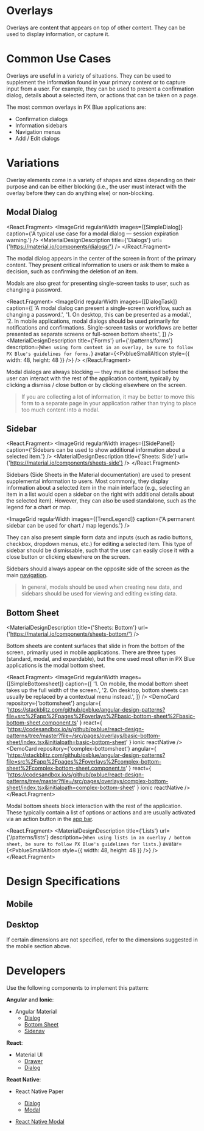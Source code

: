 

<!-- KEYWORDS: design pattern overlay modal sidebar popup dialog side sheet -->

# Overlays

<ImageGrid images={[Banner]} regularWidth />

Overlays are content that appears on top of other content. They can be used to display information, or capture it.

<Divider />

# Common Use Cases

Overlays are useful in a variety of situations. They can be used to supplement the information found in your primary content or to capture input from a user. For example, they can be used to present a confirmation dialog, details about a selected item, or actions that can be taken on a page.

The most common overlays in PX Blue applications are:

-   Confirmation dialogs
-   Information sidebars
-   Navigation menus
-   Add / Edit dialogs

<Divider />

# Variations

Overlay elements come in a variety of shapes and sizes depending on their purpose and can be either blocking (i.e., the user must interact with the overlay before they can do anything else) or non-blocking.

## Modal Dialog

<React.Fragment>
    <ImageGrid
        regularWidth
        images={[SimpleDialog]}
        caption={'A typical use case for a modal dialog — session expiration warning.'}
    />
    <MaterialDesignDescription title={'Dialogs'} url={'https://material.io/components/dialogs/'} />
</React.Fragment>

The modal dialog appears in the center of the screen in front of the primary content. They present critical information to users or ask them to make a decision, such as confirming the deletion of an item.

Modals are also great for presenting single-screen tasks to user, such as changing a password.

<React.Fragment>
    <ImageGrid
        regularWidth
        images={[DialogTask]}
        caption={[
            'A modal dialog can present a single-screen workflow, such as changing a password.',
            '1. On desktop, this can be presented as a modal.',
            '2. In mobile applications, modal dialogs should be used primarily for notifications and confirmations. Single-screen tasks or workflows are better presented as separate screens or full-screen bottom sheets.',
        ]}
    />
    <MaterialDesignDescription
        title={'Forms'}
        url={'/patterns/forms'}
        description={`When using form content in an overlay, be sure to follow PX Blue's guidelines for forms.`}
        avatar={<PxblueSmallAltIcon style={{ width: 48, height: 48 }} />}
    />
</React.Fragment>

Modal dialogs are always blocking — they must be dismissed before the user can interact with the rest of the application content, typically by clicking a dismiss / close button or by clicking elsewhere on the screen.

> If you are collecting a lot of information, it may be better to move this form to a separate page in your application rather than trying to place too much content into a modal.

## Sidebar

<React.Fragment>
    <ImageGrid
        regularWidth
        images={[SidePanel]}
        caption={'Sidebars can be used to show additional information about a selected item.'}
    />
    <MaterialDesignDescription title={'Sheets: Side'} url={'https://material.io/components/sheets-side'} />
</React.Fragment>

Sidebars (Side Sheets in the Material documentation) are used to present supplemental information to users. Most commonly, they display information about a selected item in the main interface (e.g., selecting an item in a list would open a sidebar on the right with additional details about the selected item). However, they can also be used standalone, such as the legend for a chart or map.

<ImageGrid regularWidth images={[TrendLegend]} caption={'A permanent sidebar can be used for chart / map legends.'} />

They can also present simple form data and inputs (such as radio buttons, checkbox, dropdown menus, etc.) for editing a selected item. This type of sidebar should be dismissable, such that the user can easily close it with a close button or clicking elsewhere on the screen.

Sidebars should always appear on the opposite side of the screen as the main [navigation](/patterns/navigation).

> In general, modals should be used when creating new data, and sidebars should be used for viewing and editing existing data.

## Bottom Sheet

<MaterialDesignDescription title={'Sheets: Bottom'} url={'https://material.io/components/sheets-bottom/'} />

Bottom sheets are content surfaces that slide in from the bottom of the screen, primarily used in mobile applications. There are three types (standard, modal, and expandable), but the one used most often in PX Blue applications is the modal bottom sheet.

<React.Fragment>
    <ImageGrid
        regularWidth
        images={[SimpleBottomsheet]}
        caption={[
            '1. On mobile, the modal bottom sheet takes up the full width of the screen.',
            '2. On desktop, bottom sheets can usually be replaced by a contextual menu instead.',
        ]}
    />
    <DemoCard
        repository={'bottomsheet'}
        angular={
            'https://stackblitz.com/github/pxblue/angular-design-patterns?file=src%2Fapp%2Fpages%2Foverlays%2Fbasic-bottom-sheet%2Fbasic-bottom-sheet.component.ts'
        }
        react={
            'https://codesandbox.io/s/github/pxblue/react-design-patterns/tree/master?file=/src/pages/overlays/basic-bottom-sheet/index.tsx&initialpath=basic-bottom-sheet'
        }
        ionic
        reactNative
    />
    <DemoCard
        repository={'complex-bottomsheet'}
        angular={
            'https://stackblitz.com/github/pxblue/angular-design-patterns?file=src%2Fapp%2Fpages%2Foverlays%2Fcomplex-bottom-sheet%2Fcomplex-bottom-sheet.component.ts'
        }
        react={
            'https://codesandbox.io/s/github/pxblue/react-design-patterns/tree/master?file=/src/pages/overlays/complex-bottom-sheet/index.tsx&initialpath=complex-bottom-sheet'
        }
        ionic
        reactNative
    />
</React.Fragment>

Modal bottom sheets block interaction with the rest of the application. These typically contain a list of options or actions and are usually activated via an action button in the [app bar](/patterns/appbar).

<React.Fragment>
    <MaterialDesignDescription
        title={'Lists'}
        url={'/patterns/lists'}
        description={`When using lists in an overlay / bottom sheet, be sure to follow PX Blue's guidelines for lists.`}
        avatar={<PxblueSmallAltIcon style={{ width: 48, height: 48 }} />}
    />
    <Divider />
</React.Fragment>

# Design Specifications

## Mobile

<ImageGrid regularWidth images={[SpecsMobileDialog1]} />
<ImageGrid regularWidth images={[SpecsMobileDialog2]} />

## Desktop

If certain dimensions are not specified, refer to the dimensions suggested in the mobile section above.

<ImageGrid regularWidth images={[SpecsDesktopDialog]} />
<Divider />

# Developers

Use the following components to implement this pattern:

**Angular** and **Ionic**:

-   Angular Material
    -   [Dialog](https://material.angular.io/components/dialog/overview)
    -   [Bottom Sheet](https://material.angular.io/components/bottom-sheet/overview)
    -   [Sidenav](https://material.angular.io/components/sidenav/overview)

**React**:

-   Material UI
    -   [Drawer](https://material-ui.com/components/drawers/)
    -   [Dialog](https://material-ui.com/components/dialogs/)

**React Native**:

-   React Native Paper

    -   [Dialog](https://callstack.github.io/react-native-paper/dialog.html)
    -   [Modal](https://callstack.github.io/react-native-paper/modal.html)

-   [React Native Modal](https://github.com/react-native-community/react-native-modal)
